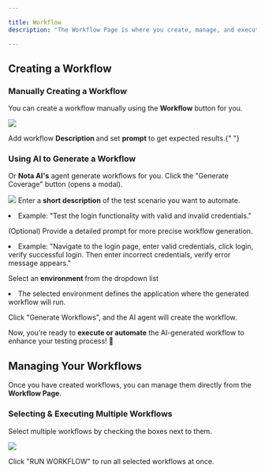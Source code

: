 ```yaml
---

title: Workflow
description: "The Workflow Page is where you create, manage, and execute test workflows for your web application. It offers both manual <b> workflow </b> creation and <b> AI-powered </b> workflow generation, allowing you to customize or automate your testing process efficiently."

---
```


## Creating a Workflow

### Manually Creating a Workflow

You can create a workflow manually using the <b> Workflow</b> button for you.

<img src="/images/createWorkflow.png" className="w-full rounded-xl shadow-xl" />

Add workflow <b> Description </b> and set <b>prompt</b> to get expected results.{" "}

### Using AI to Generate a Workflow

Or <b>Nota AI's</b> agent generate workflows for you. Click the "Generate Coverage" button (opens a modal).

<img
  src="/images/AiGenerateWorkflow.png"
  className="w-full rounded-xl shadow-xl"
/>
Enter a <b>short description</b> of the test scenario you want to automate.
<li> Example: "Test the login functionality with valid and invalid credentials." </li>

(Optional) Provide a detailed prompt for more precise workflow generation.
<li> Example: "Navigate to the login page, enter valid credentials, click login, verify successful login. Then enter incorrect credentials, verify error message appears."</li>

Select an <b> environment </b> from the dropdown list

<li> The selected environment defines the application where the generated workflow will run. </li>

Click "Generate Workflows", and the AI agent will create the workflow.

Now, you’re ready to <b>execute or automate</b> the AI-generated workflow to enhance your testing process! 🚀

## Managing Your Workflows

Once you have created workflows, you can manage them directly from the <b>Workflow Page</b>.

### Selecting & Executing Multiple Workflows

Select multiple workflows by checking the boxes next to them.

<img
  src="/images/workflow-page.png"
  className="w-full rounded-xl shadow-xl"
/>

Click "RUN WORKFLOW" to run all selected workflows at once.